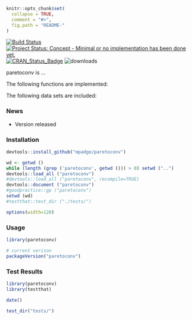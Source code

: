 
```r
knitr::opts_chunk$set(
  collapse = TRUE,
  comment = "#>",
  fig.path = "README-"
)
```

[![Build Status](https://travis-ci.org/mpadge/paretoconv.svg)](https://travis-ci.org/mpadge/paretoconv) 
[![Project Status: Concept - Minimal or no implementation has been done yet.](http://www.repostatus.org/badges/0.1.0/concept.svg)](http://www.repostatus.org/#concept)
[![CRAN_Status_Badge](http://www.r-pkg.org/badges/version/paretoconv)](http://cran.r-project.org/web/packages/paretoconv) 
![downloads](http://cranlogs.r-pkg.org/badges/grand-total/paretoconv)

paretoconv is ...

The following functions are implemented:

The following data sets are included:

### News

- Version  released

### Installation

```r
devtools::install_github("mpadge/paretoconv")
```

```r
wd <- getwd ()
while (length (grep ('paretoconv', getwd ())) > 0) setwd ("..")
devtools::load_all ("paretoconv")
#devtools::load_all ("paretoconv", recompile=TRUE)
devtools::document ("paretoconv")
#goodpractice::gp ("paretoconv")
setwd (wd)
#testthat::test_dir ("./tests/")
```

```r
options(width=120)
```

### Usage

```r
library(paretoconv)

# current verison
packageVersion("paretoconv")

```

### Test Results

```r
library(paretoconv)
library(testthat)

date()

test_dir("tests/")
```
